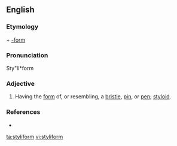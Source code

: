 ==English==

===Etymology===
{{etyl|la|en}} {{term|stylus|lang=la||stylus}} + [[-form]]

===Pronunciation===
Sty"li*form

===Adjective===
{{en-adj|-}}

# Having the [[form]] of, or resembling, a [[bristle]], [[pin]], or [[pen]]; [[styloid]].

===References===
* {{R:Webster 1913}}

[[ta:styliform]]
[[vi:styliform]]